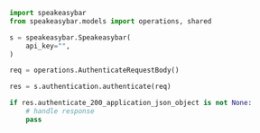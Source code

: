 ```python Authenticate.py
import speakeasybar
from speakeasybar.models import operations, shared

s = speakeasybar.Speakeasybar(
    api_key="",
)

req = operations.AuthenticateRequestBody()

res = s.authentication.authenticate(req)

if res.authenticate_200_application_json_object is not None:
    # handle response
    pass
```
